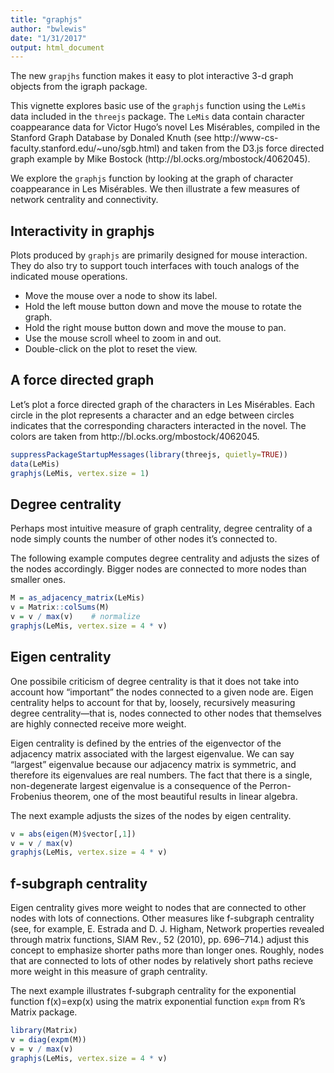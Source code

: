 ```yaml
---
title: "graphjs"
author: "bwlewis"
date: "1/31/2017"
output: html_document
---
```


The new `grapjhs` function makes it easy to plot interactive 3-d graph
objects from the igraph package.

This vignette explores basic use of the `graphjs` function using the `LeMis`
data included in the `threejs` package. The `LeMis` data contain character
coappearance data for Victor Hugo's novel Les Mis&eacute;rables, compiled in
the Stanford Graph Database by Donaled Knuth (see
http://www-cs-faculty.stanford.edu/~uno/sgb.html) and taken from the D3.js
force directed graph example by Mike Bostock
(http://bl.ocks.org/mbostock/4062045).

We explore the `graphjs` function by looking at the graph of character coappearance
in Les Mis&eacute;rables. We then illustrate a few measures of network centrality
and connectivity.

## Interactivity in graphjs

Plots produced by `graphjs` are primarily designed for mouse interaction. They
do also try to support touch interfaces with touch analogs of the indicated
mouse operations.

* Move the mouse over a node to show its label.
* Hold the left mouse button down and move the mouse to rotate the graph.
* Hold the right mouse button down and move the mouse to pan.
* Use the mouse scroll wheel to zoom in and out.
* Double-click on the plot to reset the view.

## A force directed graph

Let's plot a force directed graph of the characters in Les Mis&eacute;rables.
Each circle in the plot represents a character and an edge between circles
indicates that the corresponding characters interacted in the novel. The colors
are taken from http://bl.ocks.org/mbostock/4062045.

```r
suppressPackageStartupMessages(library(threejs, quietly=TRUE))
data(LeMis)
graphjs(LeMis, vertex.size = 1)
```


## Degree centrality

Perhaps most intuitive measure of graph
centrality, degree centrality of a node simply counts the number of other nodes
it's connected to.

The following example computes degree centrality and adjusts the sizes of the
nodes accordingly. Bigger nodes are connected to more nodes than smaller ones.
```r
M = as_adjacency_matrix(LeMis)
v = Matrix::colSums(M)
v = v / max(v)    # normalize
graphjs(LeMis, vertex.size = 4 * v)
```


## Eigen centrality

One possibile criticism of degree centrality is that it does not take into account
how "important" the nodes connected to a given node are. Eigen centrality helps
to account for that by, loosely, recursively measuring degree centrality&mdash;that
is, nodes connected to other nodes that themselves are highly connected receive more weight.

Eigen centrality is defined by the entries of the eigenvector of the adjacency
matrix associated with the largest eigenvalue. We can say "largest" eigenvalue
because our adjacency matrix is symmetric, and therefore its eigenvalues are real
numbers. The fact that there is a single, non-degenerate largest eigenvalue is
a consequence of the Perron-Frobenius theorem, one of the most beautiful results
in linear algebra.

The next example adjusts the sizes of the nodes by eigen centrality.
```r
v = abs(eigen(M)$vector[,1])
v = v / max(v)
graphjs(LeMis, vertex.size = 4 * v)
```


## f-subgraph centrality

Eigen centrality gives more weight to nodes that are connected to other nodes
with lots of connections. Other measures like f-subgraph centrality (see, for
example, E. Estrada and D. J. Higham, Network properties revealed through
matrix functions, SIAM Rev., 52 (2010), pp. 696–714.) adjust this concept to
emphasize shorter paths more than longer ones.  Roughly, nodes that are
connected to lots of other nodes by relatively short paths recieve more weight
in this measure of graph centrality.


The next example illustrates f-subgraph centrality for the exponential
function f(x)=exp(x) using the matrix exponential function `expm` from R's
Matrix package.
```r
library(Matrix)
v = diag(expm(M))
v = v / max(v)
graphjs(LeMis, vertex.size = 4 * v)
```
